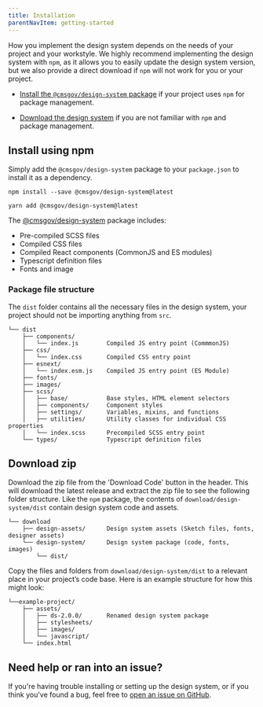 ```yaml
---
title: Installation
parentNavItem: getting-started
---
```


How you implement the design system depends on the needs of your project and your workstyle. We highly recommend implementing the design system with `npm`, as it allows you to easily update the design system version, but we also provide a direct download if `npm` will not work for you or your project.

- [Install the `@cmsgov/design-system` package](/getting-started/installation/#install-using-npm) if your project uses `npm` for package management.

- [Download the design system](/getting-started/installation/#download-zip) if you are not familiar with `npm` and package management.

## Install using npm

Simply add the `@cmsgov/design-system` package to your `package.json` to install it as a dependency.

```
npm install --save @cmsgov/design-system@latest

yarn add @cmsgov/design-system@latest
```

The [@cmsgov/design-system](https://www.npmjs.com/package/@cmsgov/design-system) package includes:

- Pre-compiled SCSS files
- Compiled CSS files
- Compiled React components (CommonJS and ES modules)
- Typescript definition files
- Fonts and image

### Package file structure

The `dist` folder contains all the necessary files in the design system, your project should not be importing anything from `src`.

```
└── dist
    ├── components/
    │   └── index.js        Compiled JS entry point (CommmonJS)
    ├── css/
    │   └── index.css       Compiled CSS entry point
    ├── esnext/
    │   └── index.esm.js    Compiled JS entry point (ES Module)
    ├── fonts/
    ├── images/
    ├── scss/
    │   ├── base/           Base styles, HTML element selectors
    │   ├── components/     Component styles
    │   ├── settings/       Variables, mixins, and functions
    │   ├── utilities/      Utility classes for individual CSS properties
    │   └── index.scss      Precompiled SCSS entry point
    └── types/              Typescript definition files
```

## Download zip

Download the zip file from the 'Download Code' button in the header. This will download the latest release and extract the zip file to see the following folder structure. Like the `npm` package, the contents of `download/design-system/dist` contain design system code and assets.

```
└── download
    ├── design-assets/      Design system assets (Sketch files, fonts, designer assets)
    └── design-system/      Design system package (code, fonts, images)
        └── dist/
```

Copy the files and folders from `download/design-system/dist` to a relevant place in your project’s code base. Here is an example structure for how this might look:

```
└──example-project/
    ├── assets/
    │   ├── ds-2.0.0/       Renamed design system package
    │   ├── stylesheets/
    │   ├── images/
    │   └── javascript/
    └── index.html
```

<h2 id="need-help" class="ds-h2 ds-u-color--primary-darker">Need help or ran into an issue?</h2>

If you're having trouble installing or setting up the design system, or if you think you've found a bug, feel free to [open an issue on GitHub](https://github.com/CMSgov/design-system/issues).
